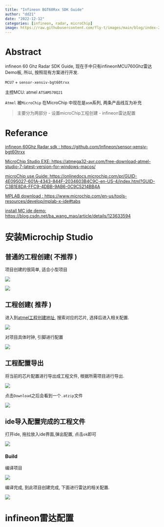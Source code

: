 ```yaml
---
title: "Infineon BGT60Rxx SDK Guide" 
author: "dd21"
date: "2022-12-12" 
categories: [infineon, radar, microChip]
image: https://raw.githubusercontent.com/fly-t/images/main/blog/index-2022-12-12-14-34-42.png
---
```



# Abstract

infineon 60 Ghz Radar SDK Guide, 现在手中只有infineonMCU760Ghz雷达Demo板, 所以, 按照现有方案进行开发.

`MCU7` + `sensor-xensiv-bgt60trxx `

主控MCU: atmel `ATSAMS70Q21`

`Atmel` 被`MicroChip` 在MicroChip 中现在是`asm`系列, 两条产品线互为补充

 > 主要分为两部分
> - 设置microChip工程创建
> - infineon雷达配置



# Referance

[infineon 60Ghz Radar sdk : https://github.com/Infineon/sensor-xensiv-bgt60trxx](https://github.com/Infineon/sensor-xensiv-bgt60trxx)

[MicroChip Studio EXE: https://atmega32-avr.com/free-download-atmel-studio-7-latest-version-for-windows-macos/](https://atmega32-avr.com/free-download-atmel-studio-7-latest-version-for-windows-macos/)

[microChip use Guide: https://onlinedocs.microchip.com/pr/GUID-4E095027-601A-4343-844F-2034603B4C9C-en-US-4/index.html?GUID-C3B1E8DA-FFC9-4DBB-9AB6-0C9C5214BB4A](https://onlinedocs.microchip.com/pr/GUID-4E095027-601A-4343-844F-2034603B4C9C-en-US-4/index.html?GUID-C3B1E8DA-FFC9-4DBB-9AB6-0C9C5214BB4A)

[MPLAB download : https://www.microchip.com/en-us/tools-resources/develop/mplab-x-ide#tabs](https://www.microchip.com/en-us/tools-resources/develop/mplab-x-ide#tabs)


[install MC ide demo: https://blog.csdn.net/ba_wang_mao/article/details/123633594](https://blog.csdn.net/ba_wang_mao/article/details/123633594)



# 安装Microchip Studio



## 普通的工程创建( 不推荐 )

项目创建的很简单, 适合小型项目

![](https://raw.githubusercontent.com/fly-t/images/main/blog/index-2022-12-12-16-39-16.png)


![](https://raw.githubusercontent.com/fly-t/images/main/blog/index-2022-12-12-16-39-38.png)


## 工程创建( 推荐 )

进入到[atmel工程创建地址](https://start.atmel.com/#project), 搜索对应的芯片, 选择后进入相关配置. 

![](https://raw.githubusercontent.com/fly-t/images/main/blog/index-2022-12-12-17-43-31.png)


对项目具体时钟, 引脚进行配置

![](https://raw.githubusercontent.com/fly-t/images/main/blog/index-2022-12-12-17-47-22.png)

## 工程配置导出

将当前的芯片配置进行导出成工程文件, 根据所需项目进行导出.

![](https://raw.githubusercontent.com/fly-t/images/main/blog/index-2022-12-12-17-49-06.png)

点击`Download`之后会看到一个`.atzip`文件

![](https://raw.githubusercontent.com/fly-t/images/main/blog/index-2022-12-12-17-50-14.png)


## ide导入配置完成的工程文件

打开ide, 拖拉放入ide界面,弹出配置, 点击`ok`即可

![](https://raw.githubusercontent.com/fly-t/images/main/blog/index-2022-12-12-17-58-47.png)


### Build 

编译项目 

![](https://raw.githubusercontent.com/fly-t/images/main/blog/index-2022-12-12-18-00-21.png)


编译完成, 到此项目创建完成, 下面进行雷达的相关配置. 

![](https://raw.githubusercontent.com/fly-t/images/main/blog/index-2022-12-12-18-01-35.png)


# infineon雷达配置





